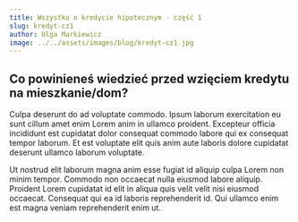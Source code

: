 ```yaml
---
title: Wszystko o kredycie hipotecznym - część 1
slug: kredyt-cz1
author: Olga Markiewicz
image: ../../assets/images/blog/kredyt-cz1.jpg
---
```


## Co powinieneś wiedzieć przed wzięciem kredytu na mieszkanie/dom?

Culpa deserunt do ad voluptate commodo. Ipsum laborum exercitation eu sunt cillum amet enim Lorem anim in ullamco proident. Excepteur officia incididunt est cupidatat dolor consequat commodo labore qui ex consequat tempor laborum. Et est voluptate elit quis anim aute laboris dolore cupidatat deserunt ullamco laborum voluptate.

Ut nostrud elit laborum magna anim esse fugiat id aliquip culpa Lorem non minim tempor. Commodo non occaecat nulla eiusmod labore aliquip. Proident Lorem cupidatat id elit in aliqua quis velit velit nisi eiusmod occaecat. Consequat qui ea id laboris reprehenderit id. Qui ullamco enim est magna veniam reprehenderit enim ut.
